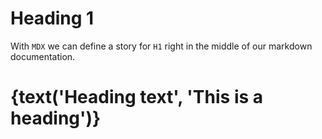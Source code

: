 

<Meta title="Text" component={H1} />

# Heading 1

With `MDX` we can define a story for `H1` right in the middle of our
markdown documentation.

<Preview>
  <Story name="Heading 1">
    <H1 backgroundColor={text('Color', `#000000`)}>
      {text('Heading text', 'This is a heading')}
    </H1>
  </Story>
</Preview>
